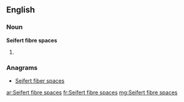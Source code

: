 ==English==

===Noun===
'''Seifert fibre spaces'''

# {{plural of|Seifert fibre space}}

===Anagrams===
* [[Seifert fiber spaces#English|Seifert fiber spaces]]

[[ar:Seifert fibre spaces]]
[[fr:Seifert fibre spaces]]
[[mg:Seifert fibre spaces]]